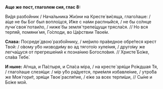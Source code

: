 **Аще же пост, глаголем сия, глас 8:**

Ви́дя разбо́йник / Нача́льника Жи́зни на Кресте́ ви́сяща, глаго́лаше: / а́ще не бы Бог был вопло́щся, И́же с на́ми распны́йся, / не бы со́лнце лучи́ своя́ потаи́ло, / ниже́ бы земля́ трепе́щущи трясла́ся. // Но вся терпя́й, помяни́ мя, Го́споди, во Ца́рствии Твое́м.

**Слава:** Посреде́ двою́ разбо́йнику, / ме́рило пра́ведное обре́теся крест Твой: / о́вому у́бо низводи́му во ад тягото́ю хуле́ния, / друго́му же легча́щуся от прегреше́ний к позна́нию Богосло́вия. // Христе́ Бо́же, сла́ва Тебе́.

**И ныне:** А́гнца, и Па́стыря, и Спа́са мiра, / на кресте́ зря́щи Ро́ждшая Тя, / глаго́лаше слезя́щи: / мiр у́бо ра́дуется, прие́мля избавле́ние, / утро́ба же Моя́ гори́т, зря́щи Твое́ распя́тие, / е́же за всех терпи́ши, // Сы́не и Бо́же мой.

